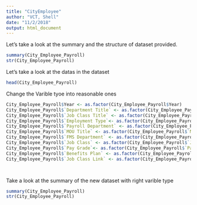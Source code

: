 ```yaml
---
title: "CityEmployee"
author: "VCT, Shell"
date: "11/2/2018"
output: html_document
---
```


Let's take a look at the summary and the structure of dataset provided.
```r
summary(City_Employee_Payroll)
str(City_Employee_Payroll)
```

Let's take a look at the datas in the dataset

```r
head(City_Employee_Payroll)
```

Change the Varible tyoe into reasonable ones

```r
City_Employee_Payroll$Year <- as.factor(City_Employee_Payroll$Year)
City_Employee_Payroll$`Department Title` <- as.factor(City_Employee_Payroll$`Department Title`)
City_Employee_Payroll$`Job Class Title` <- as.factor(City_Employee_Payroll$`Job Class Title`)
City_Employee_Payroll$`Employment Type`<- as.factor(City_Employee_Payroll$`Employment Type`)
City_Employee_Payroll$`Payroll Department` <- as.factor(City_Employee_Payroll$`Payroll Department`)
City_Employee_Payroll$`MOU Title` <- as.factor(City_Employee_Payroll$`MOU Title`)
City_Employee_Payroll$`FMS Department` <- as.factor(City_Employee_Payroll$`FMS Department`)
City_Employee_Payroll$`Job Class` <- as.factor(City_Employee_Payroll$`Job Class`)
City_Employee_Payroll$`Pay Grade`<- as.factor(City_Employee_Payroll$`Pay Grade`)
City_Employee_Payroll$`Benefits Plan` <- as.factor(City_Employee_Payroll$`Benefits Plan`)
City_Employee_Payroll$`Job Class Link` <- as.factor(City_Employee_Payroll$`Job Class Link`)




```


Take a look at the summary of the new dataset with right varible type
```r
summary(City_Employee_Payroll)
str(City_Employee_Payroll)
```
